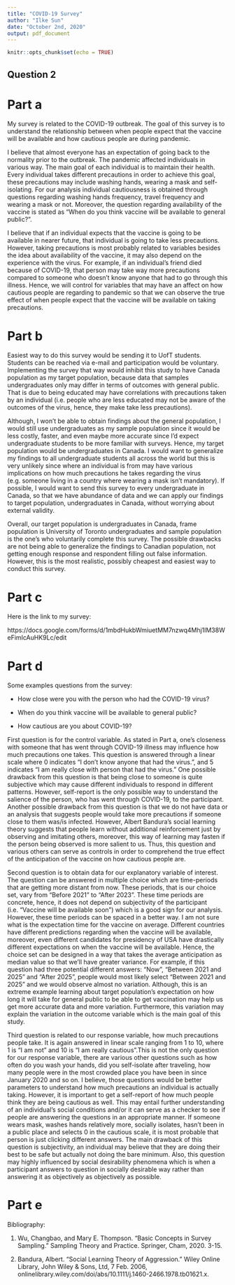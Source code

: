 ```yaml
---
title: "COVID-19 Survey"
author: "Ilke Sun"
date: "October 2nd, 2020"
output: pdf_document
---
```


```r
knitr::opts_chunk$set(echo = TRUE)
```

## Question 2

# Part a

My survey is related to the COVID-19 outbreak. The goal of this survey is to understand the relationship between when people expect that the vaccine will be available and how cautious people are during pandemic. 

I believe that almost everyone has an expectation of going back to the normality prior to the outbreak. The pandemic affected individuals in various way. The main goal of each individual is to maintain their health. Every individual takes different precautions in order to achieve this goal, these precautions may include washing hands, wearing a mask and self-isolating. For our analysis individual cautiousness is obtained through questions regarding washing hands frequency, travel frequency and wearing a mask or not. Moreover, the question regarding availability of the vaccine is stated as "When do you think vaccine will be available to general public?". 

I believe that if an individual expects that the vaccine is going to be available in nearer future, that individual is going to take less precautions. However, taking precautions is most probably related to variables besides the idea about availability of the vaccine, it may also depend on the experience with the virus. For example, if an individual's friend died because of COVID-19, that person may take way more precautions compared to someone who doesn't know anyone that had to go through this illness. Hence, we will control for variables that may have an affect on how cautious people are regarding to pandemic so that we can observe the true effect of when people expect that the vaccine will be available on taking precautions.

# Part b

Easiest way to do this survey would be sending it to UofT students. Students can be reached via e-mail and participation would be voluntary. Implementing the survey that way would inhibit this study to have Canada population as my target population, because data that samples undergraduates only may differ in terms of outcomes with general public. That is due to being educated may have correlations with precautions taken by an individual (i.e. people who are less educated may not be aware of the outcomes of the virus, hence, they make take less precautions). 

Although, I won't be able to obtain findings about the general population, I would still use undergraduates as my sample population since it would be less costly, faster, and even maybe more accurate since I'd expect undergraduate students to be more familiar with surveys. Hence, my target population would be undergraduates in Canada. I would want to generalize my findings to all undergraduate students all across the world but this is very unlikely since where an individual is from may have various implications on how much precautions he takes regarding the virus (e.g. someone living in a country where wearing a mask isn't mandatory). If possible, I would want to send this survey to every undergraduate in Canada, so that we have abundance of data and we can apply our findings to target population, undergraduates in Canada, without worrying about external validity.

Overall, our target population is undergraduates in Canada, frame population is University of Toronto undergraduates and sample population is the one's who voluntarily complete this survey. The possible drawbacks are not being able to generalize the findings to Canadian population, not getting enough response and respondent filling out false information. However, this is the most realistic, possibly cheapest and easiest way to conduct this survey.

# Part c

Here is the link to my survey:

https://docs.google.com/forms/d/1mbdHukbWmiuetMM7nzwq4Mhj1lM38WeFimIcAuHK9Lc/edit

# Part d

Some examples questions from the survey:

- How close were you with the person who had the COVID-19 virus? 

- When do you think vaccine will be available to general public? 

- How cautious are you about COVID-19?

First question is for the control variable. As stated in Part a, one's closeness with someone that has went through COVID-19 illness may influence how much precautions one takes. This question is answered through a linear scale where 0 indicates "I don't know anyone that had the virus.", and 5 indicates "I am really close with person that had the virus." One possible drawback from this question is that being close to someone is quite subjective which may cause different individuals to respond in different patterns. However, self-report is the only possible way to understand the salience of the person, who has went through COVID-19, to the participant. Another possible drawback from this question is that we do not have data or an analysis that suggests people would take more precautions if someone close to them was/is infected. However, Albert Bandura's social learning theory suggests that people learn without additional reinforcement just by observing and imitating others, moreover, this way of learning may fasten if the person being observed is more salient to us. Thus, this question and various others can serve as controls in order to comprehend the true effect of the anticipation of the vaccine on how cautious people are. 

Second question is to obtain data for our explanatory variable of interest. The question can be answered in multiple choice which are time-periods that are getting more distant from now. These periods, that is our choice set, vary from "Before 2021" to "After 2023". These time periods are concrete, hence, it does not depend on subjectivity of the participant (i.e. "Vaccine will be available soon") which is a good sign for our analysis. However, these time periods can be spaced in a better way. I am not sure what is the expectation time for the vaccine on average. Different countries have different predictions regarding when the vaccine will be available, moreover, even different candidates for presidency of USA have drastically different expectations on when the vaccine will be available. Hence, the choice set can be designed in a way that takes the average anticipation as median value so that we'll have greater variance. For example, if this question had three potential different answers: "Now", "Between 2021 and 2025" and "After 2025", people would most likely select "Between 2021 and 2025" and we would observe almost no variation. Although, this is an extreme example learning about target population's expectation on how long it will take for general public to be able to get vaccination may help us get more accurate data and more variation. Furthermore, this variation may explain the variation in the outcome variable which is the main goal of this study. 

Third question is related to our response variable, how much precautions people take. It is again answered in linear scale ranging from 1 to 10, where 1 is "I am not" and 10 is "I am really cautious".This is not the only question for our response variable, there are various other questions such as how often do you wash your hands, did you self-isolate after traveling, how many people were in the most crowded place you have been in since January 2020 and so on. I believe, those questions would be better parameters to understand how much precautions an individual is actually taking. However, it is important to get a self-report of how much people think they are being cautious as well. This may entail further understanding of an individual's social conditions and/or it can serve as a checker to see if people are answering the questions in an appropriate manner. If someone wears mask, washes hands relatively more, socially isolates, hasn't been in a public place and selects 0 in the cautious scale, it is most probable that person is just clicking different answers. The main drawback of this question is subjectivity, an individual may believe that they are doing their best to be safe but actually not doing the bare minimum. Also, this question may highly influenced by social desirability phenomena which is when a participant answers to question in socially desirable way rather than answering it as objectively as objectively as possible. 


# Part e

Bibliography:

1. Wu, Changbao, and Mary E. Thompson. "Basic Concepts in Survey Sampling." Sampling Theory and Practice. Springer, Cham, 2020. 3-15.

2. Bandura, Albert. “Social Learning Theory of Aggression.” Wiley Online Library, John Wiley &amp; Sons, Ltd, 7 Feb. 2006, onlinelibrary.wiley.com/doi/abs/10.1111/j.1460-2466.1978.tb01621.x. 